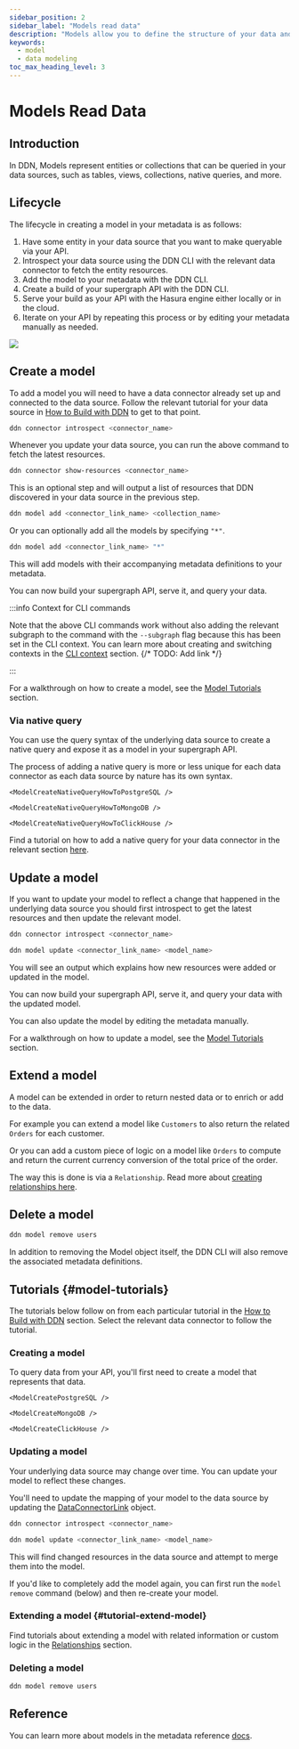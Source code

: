 ```yaml
---
sidebar_position: 2
sidebar_label: "Models read data"
description: "Models allow you to define the structure of your data and how it can be queried."
keywords:
  - model
  - data modeling
toc_max_heading_level: 3
---
```




# Models Read Data

## Introduction

In DDN, Models represent entities or collections that can be queried in your data sources, such as tables, views,
collections, native queries, and more.

## Lifecycle

The lifecycle in creating a model in your metadata is as follows:

1. Have some entity in your data source that you want to make queryable via your API.
2. Introspect your data source using the DDN CLI with the relevant data connector to fetch the entity resources.
3. Add the model to your metadata with the DDN CLI.
4. Create a build of your supergraph API with the DDN CLI.
5. Serve your build as your API with the Hasura engine either locally or in the cloud.
6. Iterate on your API by repeating this process or by editing your metadata manually as needed.

![](/img/data-modeling/ddn-cli-process.png)

## Create a model

To add a model you will need to have a data connector already set up and connected to the data source. Follow the
relevant tutorial for your data source in [How to Build with DDN](/how-to-build-with-ddn/overview.mdx) to get to that
point.

```bash title="Introspect your data source:"
ddn connector introspect <connector_name>
```

Whenever you update your data source, you can run the above command to fetch the latest resources.

```bash title="Show the resources discovered from your data source:"
ddn connector show-resources <connector_name>
```

This is an optional step and will output a list of resources that DDN discovered in your data source in the previous
step.

```bash
ddn model add <connector_link_name> <collection_name>
```

Or you can optionally add all the models by specifying `"*"`.

```bash
ddn model add <connector_link_name> "*"
```

This will add models with their accompanying metadata definitions to your metadata.

You can now build your supergraph API, serve it, and query your data.

:::info Context for CLI commands

Note that the above CLI commands work without also adding the relevant subgraph to the command with the `--subgraph`
flag because this has been set in the CLI context. You can learn more about creating and switching contexts in the
[CLI context](/) section. {/* TODO: Add link */}

:::

For a walkthrough on how to create a model, see the [Model Tutorials](#model-tutorials) section.

### Via native query

You can use the query syntax of the underlying data source to create a native query and expose it as a model in your
supergraph API.

The process of adding a native query is more or less unique for each data connector as each data source by nature has
its own syntax.

<Tabs groupId="source-preference" className="api-tabs">
  <TabItem value="PostgreSQL" label="PostgreSQL">

    <ModelCreateNativeQueryHowToPostgreSQL />

  </TabItem>
  <TabItem value="MongoDB" label="MongoDB">

    <ModelCreateNativeQueryHowToMongoDB />

  </TabItem>
  <TabItem value="ClickHouse" label="ClickHouse">

    <ModelCreateNativeQueryHowToClickHouse />

  </TabItem>
</Tabs>

Find a tutorial on how to add a native query for your data connector in the relevant section [here](/).

## Update a model

If you want to update your model to reflect a change that happened in the underlying data source you should first
introspect to get the latest resources and then update the relevant model.

```bash title="Introspect your data source:"
ddn connector introspect <connector_name>
```

```bash title="Then, update your existing model:"
ddn model update <connector_link_name> <model_name>
```

You will see an output which explains how new resources were added or updated in the model.

You can now build your supergraph API, serve it, and query your data with the updated model.

You can also update the model by editing the metadata manually.

For a walkthrough on how to update a model, see the [Model Tutorials](#model-tutorials) section.

## Extend a model

A model can be extended in order to return nested data or to enrich or add to the data.

For example you can extend a model like `Customers` to also return the related `Orders` for each customer.

Or you can add a custom piece of logic on a model like `Orders` to compute and return the current currency conversion of
the total price of the order.

The way this is done is via a `Relationship`. Read more about
[creating relationships here](/data-modeling/relationship.mdx).

## Delete a model

```bash title="If you no longer need a model, you can delete it:"
ddn model remove users
```

In addition to removing the Model object itself, the DDN CLI will also remove the associated metadata definitions.

## Tutorials {#model-tutorials}

The tutorials below follow on from each particular tutorial in the
[How to Build with DDN](/how-to-build-with-ddn/overview.mdx) section. Select the relevant data connector to follow the
tutorial.

### Creating a model

To query data from your API, you'll first need to create a model that represents that data.

<Tabs groupId="source-preference" className="api-tabs">
  <TabItem value="PostgreSQL" label="PostgreSQL">

    <ModelCreatePostgreSQL />

  </TabItem>
  <TabItem value="MongoDB" label="MongoDB">

    <ModelCreateMongoDB />

  </TabItem>
  <TabItem value="ClickHouse" label="ClickHouse">

    <ModelCreateClickHouse />

  </TabItem>
</Tabs>

### Updating a model

Your underlying data source may change over time. You can update your model to reflect these changes.

You'll need to update the mapping of your model to the data source by updating the
[DataConnectorLink](/supergraph-modeling/data-connector-links.mdx) object.

```bash title="Introspect your data source:"
ddn connector introspect <connector_name>
```

```bash title="Then, update your model:"
ddn model update <connector_link_name> <model_name>
```

This will find changed resources in the data source and attempt to merge them into the model.

If you'd like to completely add the model again, you can first run the `model remove` command (below) and then re-create
your model.

### Extending a model {#tutorial-extend-model}

Find tutorials about extending a model with related information or custom logic in the
[Relationships](/data-modeling/relationship.mdx) section.

### Deleting a model

```bash title="If you no longer need a model, you can delete it:"
ddn model remove users
```

## Reference

You can learn more about models in the metadata reference [docs](/supergraph-modeling/models.mdx).
